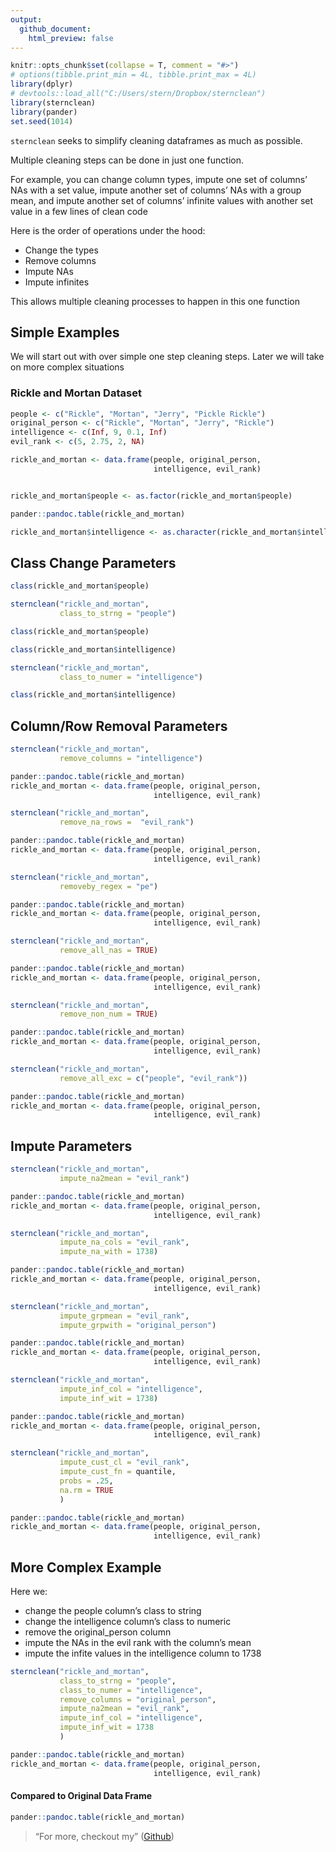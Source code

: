 ```yaml
---
output:
  github_document:
    html_preview: false
---
```


```r
knitr::opts_chunk$set(collapse = T, comment = "#>")
# options(tibble.print_min = 4L, tibble.print_max = 4L)
library(dplyr)
# devtools::load_all("C:/Users/stern/Dropbox/sternclean")
library(sternclean)
library(pander)
set.seed(1014)
```


`sternclean` seeks to simplify cleaning dataframes as much as
possible.

Multiple cleaning steps can be done in just one function.

For example,
you can change column types, impute one set of columns' NAs with 
a set value, impute another set of columns' NAs with a group mean, and
impute another set of columns' infinite values with another set value
in a few lines of clean code

Here is the order of operations under the hood: 


- Change the types
- Remove columns
- Impute NAs
- Impute infinites

This allows multiple cleaning processes to happen in this one function


## Simple Examples
We will start out with over simple one step cleaning steps. Later we will take on more complex situations

### Rickle and Mortan Dataset

```r

people <- c("Rickle", "Mortan", "Jerry", "Pickle Rickle")
original_person <- c("Rickle", "Mortan", "Jerry", "Rickle")
intelligence <- c(Inf, 9, 0.1, Inf)
evil_rank <- c(5, 2.75, 2, NA)

rickle_and_mortan <- data.frame(people, original_person,
                                intelligence, evil_rank)


rickle_and_mortan$people <- as.factor(rickle_and_mortan$people)

pander::pandoc.table(rickle_and_mortan)

rickle_and_mortan$intelligence <- as.character(rickle_and_mortan$intelligence)
```

## Class Change Parameters
```r
class(rickle_and_mortan$people)

sternclean("rickle_and_mortan",
           class_to_strng = "people")

class(rickle_and_mortan$people)

```


```r
class(rickle_and_mortan$intelligence)

sternclean("rickle_and_mortan",
           class_to_numer = "intelligence")

class(rickle_and_mortan$intelligence)

```

## Column/Row Removal Parameters

```r
sternclean("rickle_and_mortan",
           remove_columns = "intelligence")

```

```r
pander::pandoc.table(rickle_and_mortan)
rickle_and_mortan <- data.frame(people, original_person,
                                intelligence, evil_rank)

```

```r
sternclean("rickle_and_mortan",
           remove_na_rows =  "evil_rank")

```

```r
pander::pandoc.table(rickle_and_mortan)
rickle_and_mortan <- data.frame(people, original_person,
                                intelligence, evil_rank)

```

```r
sternclean("rickle_and_mortan",
           removeby_regex = "pe")

```

```r
pander::pandoc.table(rickle_and_mortan)
rickle_and_mortan <- data.frame(people, original_person,
                                intelligence, evil_rank)

```

```r
sternclean("rickle_and_mortan",
           remove_all_nas = TRUE)

```

```r
pander::pandoc.table(rickle_and_mortan)
rickle_and_mortan <- data.frame(people, original_person,
                                intelligence, evil_rank)

```

```r
sternclean("rickle_and_mortan",
           remove_non_num = TRUE)

```

```r
pander::pandoc.table(rickle_and_mortan)
rickle_and_mortan <- data.frame(people, original_person,
                                intelligence, evil_rank)

```

```r
sternclean("rickle_and_mortan",
           remove_all_exc = c("people", "evil_rank"))

```

```r
pander::pandoc.table(rickle_and_mortan)
rickle_and_mortan <- data.frame(people, original_person,
                                intelligence, evil_rank)

```

## Impute Parameters

```r
sternclean("rickle_and_mortan",
           impute_na2mean = "evil_rank")

```

```r
pander::pandoc.table(rickle_and_mortan)
rickle_and_mortan <- data.frame(people, original_person,
                                intelligence, evil_rank)

```
```r
sternclean("rickle_and_mortan",
           impute_na_cols = "evil_rank",
           impute_na_with = 1738)

```

```r
pander::pandoc.table(rickle_and_mortan)
rickle_and_mortan <- data.frame(people, original_person,
                                intelligence, evil_rank)

```

```r
sternclean("rickle_and_mortan",
           impute_grpmean = "evil_rank",
           impute_grpwith = "original_person")

```

```r
pander::pandoc.table(rickle_and_mortan)
rickle_and_mortan <- data.frame(people, original_person,
                                intelligence, evil_rank)

```
```r
sternclean("rickle_and_mortan",
           impute_inf_col = "intelligence",
           impute_inf_wit = 1738)

```

```r
pander::pandoc.table(rickle_and_mortan)
rickle_and_mortan <- data.frame(people, original_person,
                                intelligence, evil_rank)

```

```r
sternclean("rickle_and_mortan",
           impute_cust_cl = "evil_rank",
           impute_cust_fn = quantile,
           probs = .25,
           na.rm = TRUE
           )

```

```r
pander::pandoc.table(rickle_and_mortan)
rickle_and_mortan <- data.frame(people, original_person,
                                intelligence, evil_rank)

```

## More Complex Example

Here we:


- change the people column's class to string
- change the intelligence column's class to numeric
- remove the original_person column
- impute the NAs in the evil rank with the column's mean
- impute the infite values in the intelligence column to 1738
```r
sternclean("rickle_and_mortan",
           class_to_strng = "people",
           class_to_numer = "intelligence",
           remove_columns = "original_person",
           impute_na2mean = "evil_rank",
           impute_inf_col = "intelligence",
           impute_inf_wit = 1738
           )

```

```r
pander::pandoc.table(rickle_and_mortan)
rickle_and_mortan <- data.frame(people, original_person,
                                intelligence, evil_rank)

```

#### Compared to Original Data Frame
```r
pander::pandoc.table(rickle_and_mortan)

```

> "For more, checkout my "
([Github](https://github.com/basketballbeane))
